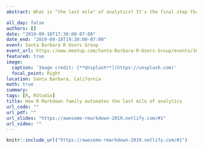 ```yaml
---
abstract: What is "the last mile" of analytics? It's the final step that one needs to take to deliver the insights of data and communicate results with decision-makers. R has made it easy for us to wrangle data and build models. With the power of the R Markdown family packages, your analysis can be easily turned into high-quality reproducible documents including reports, presentations, posters, webpages, and dashboards. It requires less time and efforts to create and maintain code, data, output, text in one single document, which leaves you more time working on your code.

all_day: false
authors: []
date: "2019-09-18T17:30:00-07:00"
date_end: "2019-09-18T19:30:00-07:00"
event: Santa Barbara R Users Group
event_url: https://www.meetup.com/Santa-Barbara-R-Users-Group/events/264543716/
featured: true
image:
  caption: 'Image credit: [**Unsplash**](https://unsplash.com)'
  focal_point: Right
location: Santa Barbara, California
math: true
summary: 
tags: [R, RStudio]
title: How R Markdown family automates the last mile of analytics
url_code: ""
url_pdf: ""
url_slides: "https://awesome-rmarkdown-2019.netlify.com/#1"
url_video: ""
---
```


```r
knitr::include_url("https://awesome-rmarkdown-2019.netlify.com/#1")
```